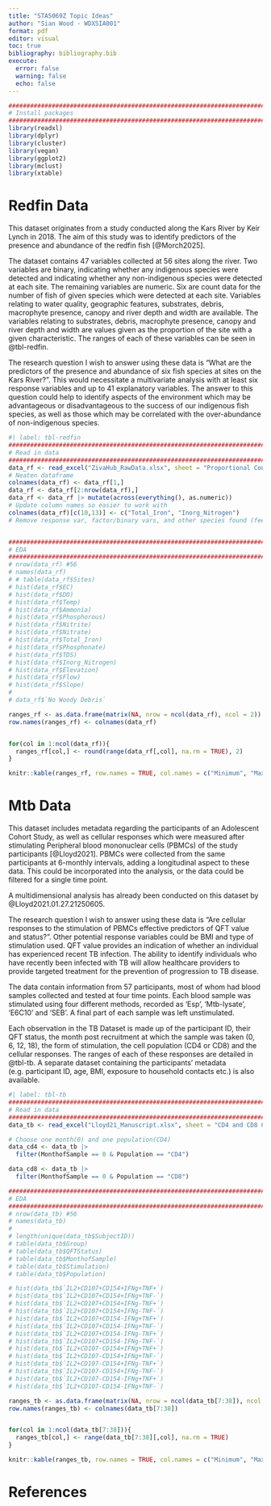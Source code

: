 ```yaml
---
title: "STA5069Z Topic Ideas"
author: "Sian Wood - WDXSIA001"
format: pdf
editor: visual
toc: true
bibliography: bibliography.bib
execute: 
  error: false
  warning: false
  echo: false
---
```


```r
################################################################################
# Install packages
################################################################################
library(readxl)
library(dplyr)
library(cluster)
library(vegan)
library(ggplot2)
library(mclust)
library(xtable)
```

\newpage

# Redfin Data

This dataset originates from a study conducted along the Kars River by Keir Lynch in 2018. The aim of this study was to identify predictors of the presence and abundance of the redfin fish [@Morch2025].

The dataset contains 47 variables collected at 56 sites along the river. Two variables are binary, indicating whether any indigenous species were detected and indicating whether any non-indigenous species were detected at each site. The remaining variables are numeric. Six are count data for the number of fish of given species which were detected at each site. Variables relating to water quality, geographic features, substrates, debris, macrophyte presence, canopy and river depth and width are available. The variables relating to substrates, debris, macrophyte presence, canopy and river depth and width are values given as the proportion of the site with a given characteristic. The ranges of each of these variables can be seen in @tbl-redfin.

The research question I wish to answer using these data is "What are the predictors of the presence and abundance of six fish species at sites on the Kars River?". This would necessitate a multivariate analysis with at least six response variables and up to 41 explanatory variables. The answer to this question could help to identify aspects of the environment which may be advantageous or disadvantageous to the success of our indigenous fish species, as well as those which may be correlated with the over-abundance of non-indigenous species.

```r
#| label: tbl-redfin
################################################################################
# Read in data
################################################################################
data_rf <- read_excel("ZivaHub_RawData.xlsx", sheet = "Proportional Converted to %")
# Neaten dataframe
colnames(data_rf) <- data_rf[1,]
data_rf <- data_rf[2:nrow(data_rf),]
data_rf <- data_rf |> mutate(across(everything(), as.numeric))
# Update column names so easier to work with 
colnames(data_rf)[c(10,13)] <- c("Total_Iron", "Inorg_Nitrogen")
# Remove response var, factor/binary vars, and other species found (feels like some species may always be found together)


################################################################################
# EDA
################################################################################
# nrow(data_rf) #56
# names(data_rf)
# # table(data_rf$Sites)
# hist(data_rf$EC)
# hist(data_rf$DO)
# hist(data_rf$Temp)
# hist(data_rf$Ammonia)
# hist(data_rf$Phosphorous)
# hist(data_rf$Nitrite)
# hist(data_rf$Nitrate)
# hist(data_rf$Total_Iron)
# hist(data_rf$Phosphonate)
# hist(data_rf$TDS)
# hist(data_rf$Inorg_Nitrogen)
# hist(data_rf$Elevation)
# hist(data_rf$Flow)
# hist(data_rf$Slope)
# 
# data_rf$`No Woody Debris`

ranges_rf <- as.data.frame(matrix(NA, nrow = ncol(data_rf), ncol = 2))
row.names(ranges_rf) <- colnames(data_rf)


for(col in 1:ncol(data_rf)){
  ranges_rf[col,] <- round(range(data_rf[,col], na.rm = TRUE), 2)
}

knitr::kable(ranges_rf, row.names = TRUE, col.names = c("Minimum", "Maximum"), caption = "The ranges of every variable available in the Redfin Dataset")

```

# Mtb Data

This dataset includes metadata regarding the participants of an Adolescent Cohort Study, as well as cellular responses which were measured after stimulating Peripheral blood mononuclear cells (PBMCs) of the study participants [@Lloyd2021]. PBMCs were collected from the same participants at 6-monthly intervals, adding a longitudinal aspect to these data. This could be incorporated into the analysis, or the data could be filtered for a single time point.

A multidimensional analysis has already been conducted on this dataset by @Lloyd2021.01.27.21250605.

The research question I wish to answer using these data is "Are cellular responses to the stimulation of PBMCs effective predictors of QFT value and status?". Other potential response variables could be BMI and type of stimulation used. QFT value provides an indication of whether an individual has experienced recent TB infection. The ability to identify individuals who have recently been infected with TB will allow healthcare providers to provide targeted treatment for the prevention of progression to TB disease.

The data contain information from 57 participants, most of whom had blood samples collected and tested at four time points. Each blood sample was stimulated using four different methods, recorded as 'Esp', 'Mtb-lysate', 'E6C10' and 'SEB'. A final part of each sample was left unstimulated.

Each observation in the TB Dataset is made up of the participant ID, their QFT status, the month post recruitment at which the sample was taken (0, 6, 12, 18), the form of stimulation, the cell population (CD4 or CD8) and the cellular responses. The ranges of each of these responses are detailed in @tbl-tb. A separate dataset containing the participants' metadata (e.g. participant ID, age, BMI, exposure to household contacts etc.) is also available.

```r
#| label: tbl-tb
################################################################################
# Read in data
################################################################################
data_tb <- read_excel("Lloyd21_Manuscript.xlsx", sheet = "CD4 and CD8 Counts")

# Choose one month(0) and one population(CD4)
data_cd4 <- data_tb |>
  filter(MonthofSample == 0 & Population == "CD4")

data_cd8 <- data_tb |>
  filter(MonthofSample == 0 & Population == "CD8")

################################################################################
# EDA
################################################################################
# nrow(data_tb) #56
# names(data_tb)
# 
# length(unique(data_tb$SubjectID))
# table(data_tb$Group)
# table(data_tb$QFTStatus)
# table(data_tb$MonthofSample)
# table(data_tb$Stimulation)
# table(data_tb$Population)

# hist(data_tb$`IL2+CD107+CD154+IFNg+TNF+`)
# hist(data_tb$`IL2+CD107+CD154+IFNg+TNF-`)
# hist(data_tb$`IL2+CD107+CD154+IFNg-TNF+`)
# hist(data_tb$`IL2+CD107+CD154+IFNg-TNF-`)
# hist(data_tb$`IL2+CD107+CD154-IFNg+TNF+`)
# hist(data_tb$`IL2+CD107+CD154-IFNg+TNF-`)
# hist(data_tb$`IL2+CD107+CD154-IFNg-TNF+`)
# hist(data_tb$`IL2+CD107+CD154-IFNg-TNF-`)
# hist(data_tb$`IL2+CD107-CD154+IFNg+TNF+`)
# hist(data_tb$`IL2+CD107-CD154+IFNg+TNF-`)
# hist(data_tb$`IL2+CD107-CD154+IFNg-TNF+`)
# hist(data_tb$`IL2+CD107-CD154+IFNg-TNF-`)
# hist(data_tb$`IL2+CD107-CD154-IFNg+TNF+`)
# hist(data_tb$`IL2+CD107-CD154-IFNg+TNF-`)

ranges_tb <- as.data.frame(matrix(NA, nrow = ncol(data_tb[7:38]), ncol = 2))
row.names(ranges_tb) <- colnames(data_tb[7:38])


for(col in 1:ncol(data_tb[7:38])){
  ranges_tb[col,] <- range(data_tb[7:38][,col], na.rm = TRUE)
}

knitr::kable(ranges_tb, row.names = TRUE, col.names = c("Minimum", "Maximum"), caption = "The ranges of every variable available in the TB Dataset")
```

# References
